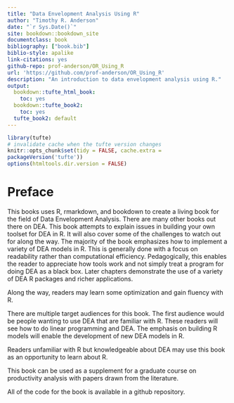 ```yaml
--- 
title: "Data Envelopment Analysis Using R"
author: "Timothy R. Anderson"
date: "`r Sys.Date()`"
site: bookdown::bookdown_site
documentclass: book
bibliography: ["book.bib"]
biblio-style: apalike
link-citations: yes
github-repo: prof-anderson/OR_Using_R
url: 'https://github.com/prof-anderson/OR_Using_R'
description: "An introduction to data envelopment analysis using R."
output:
  bookdown::tufte_html_book:
    toc: yes
  bookdown::tufte_book2:
    toc: yes
  tufte_book2: default     
---
```


```r
library(tufte)
# invalidate cache when the tufte version changes
knitr::opts_chunk$set(tidy = FALSE, cache.extra = 
packageVersion('tufte'))
options(htmltools.dir.version = FALSE)
```

# Preface {-}

This books uses R, rmarkdown, and bookdown to create a living book for the field of Data Envelopment Analysis.  There are many other books out there on DEA.  This book attempts to explain issues in building your own toolset for DEA in R.  It will also cover some of the challenges to watch out for along the way.  The majority of the book emphasizes how to implement a variety of DEA models in R.  This is generally done with a focus on readability rather than computational efficiency.  Pedagogically, this enables the reader to appreciate how tools work and not simply treat a program for doing DEA as a black box.  Later chapters demonstrate the use of a variety of DEA R packages and richer applications.  

Along the way, readers may learn some optimization and gain fluency with R.

There are multiple target audiences for this book.  The first audience would be people wanting to use DEA that are familiar with R.  These readers will see how to do linear programming and DEA.  The emphasis on building R models will enable the development of new DEA models in R.

Readers unfamiliar with R but knowledgeable about DEA may use this book as an opportunity to learn about R.

This book can be used as a supplement for a graduate course on productivity analysis with papers drawn from the literature.  

All of the code for the book is available in a github repository.
